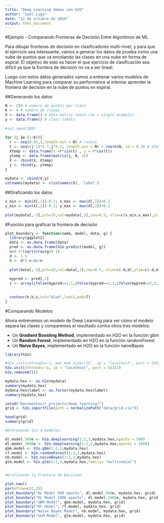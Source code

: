 ```yaml
---
title: "Deep Learning demos con H2O"
author: "Saúl Lugo"
date: "12 de octubre de 2016"
output: html_document
---
```


#Ejemplo - Comparando Fronteras de Decisión Entre Algoritmos de ML

Para dibujar fronteras de decisión en clasificadores multi-nivel, y para que el ejercicio sea interesante, vamos a generar los datos de prueba como una nube de puntos que va encolando las clases en una nube en forma de espiral. El objetivo de esto es hacer el que ejercicio de clasificación sea difícil ya que la frontera de decisión no va a ser lineal.

Luego con estos datos generados vamos a entrenar varios modelos de Machine Learning para comparar su performance al intentar aprender la frontera de decisión en la nube de puntos en espiral.

##Generando los datos


```r
N <- 200 # numero de puntos por clase
K <- 4 # número de clases
X <- data.frame() # data matrix (each row = single example)
y <- data.frame() # class labels
 
#set.seed(308)
 
for (j in (1:K)){
  r <- seq(0.05,1,length.out = N) # radius
  t <- seq((j-1)*4.7,j*4.7, length.out = N) + rnorm(N, sd = 0.3) # theta
  Xtemp <- data.frame(x =r*sin(t) , y = r*cos(t)) 
  ytemp <- data.frame(matrix(j, N, 1))
  X <- rbind(X, Xtemp)
  y <- rbind(y, ytemp)
}
 
mydata <- cbind(X,y)
colnames(mydata) <- c(colnames(X), 'label')
```

##Graficando los datos

```r
x_min <- min(X[,1])-0.2; x_max <- max(X[,1])+0.2
y_min <- min(X[,2])-0.2; y_max <- max(X[,2])+0.2
 
plot(mydata[,-3],pch=19,col=mydata[,3],cex=0.5, xlim=c(x_min,x_max),ylim=c(y_min,y_max),main="Nube de Puntos en Espiral")
```

#Función para graficar la frontera de decisión

```r
plot_boundary <- function(name, model, data, g) {
  library(ggplot2)
  data <- as.data.frame(data) 
  pred <- as.data.frame(h2o.predict(model, g))
  n=0.5*(sqrt(nrow(g))-1)
  d <- 1.5
  h <- d*(-n:n)/n
 
  plot(data[,-3],pch=19,col=data[,3],cex=0.5, xlim=c(-d,d),ylim=c(-d,d),main=name)
  
  mypred <- pred[,1]
  z <- array(ifelse(mypred==1,1,ifelse(mypred==2,2,ifelse(mypred==3,3,ifelse(mypred==4,4,0)))),dim=c(2*n+1,2*n+1))
 
  
  contour(h,h,z,col="blue",lwd=2,add=T)
}
```

#Comparando Modelos

Ahora entrenemos un modelo de Deep Learning para ver cómo el modelo separa las clases y comparemos el resultado contra otros tres modelos:

- Un **Gradient Boosting Method**, implementado en H2O en la función gbm 
- Un **Random Forest**, implementado en H2O en la función randomForest
- Un **Naive Bayes**, implementado en H2O en la función naiveBayes

```r
library(h2o)

#h2o.init(nthreads=-1, max_mem_size="2G", ip = "localhost", port = 54321)
h2o.init(nthreads=-1, ip = "localhost", port = 54321)
h2o.removeAll()

mydata.hex <- as.h2o(mydata)
summary(mydata.hex)
mydata.hex$label <- as.factor(mydata.hex$label)
summary(mydata.hex)

setwd("Documentos/r_projects/deep_learning/")
grid <- h2o.importFile(path = normalizePath("data/grid.csv"))

head(grid)
summary(grid)

#Entrenando los 4 modelos:

dl.model.500e <- h2o.deeplearning(1:2,3,mydata.hex,epochs = 500)
dl.model.1000e <- h2o.deeplearning(1:2,3,mydata.hex,epochs = 1000)
gbm.model <- h2o.gbm(1:2,3,mydata.hex)
rf.model <- h2o.randomForest(1:2,3,mydata.hex)
nb.model <- h2o.naiveBayes(1:2,3,mydata.hex)
glm.model <- h2o.glm(1:2,3,mydata.hex,family= "multinomial")


#Graficando la Frontera de Decisión

plot.new()
par(mfrow=c(3,3))
plot_boundary("DL Model 500 epochs", dl.model.500e, mydata.hex, grid)
plot_boundary("DL Model 1000 epochs", dl.model.1000e, mydata.hex, grid)
plot_boundary("GBM Model", gbm.model, mydata.hex, grid)
plot_boundary("RF Model", rf.model, mydata.hex, grid)
plot_boundary("Naive Bayes Model", nb.model, mydata.hex, grid)
plot_boundary("GLM Model", glm.model, mydata.hex, grid)


```

